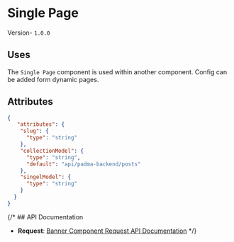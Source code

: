 

# Single Page
Version- `1.0.0`

## Uses
The `Single Page` component is used within another component. Config can be added form dynamic pages.


## Attributes

```json
{
   "attributes": {
    "slug": {
      "type": "string"
    },
    "collectionModel": {
      "type": "string",
      "default": "api/padma-backend/posts"
    },
    "singelModel": {
      "type": "string"
    }
  }
}
```

{/* ## API Documentation

- **Request**: [Banner Component Request API Documentation](#) */}